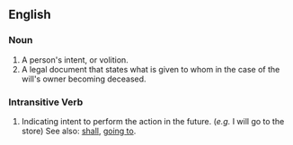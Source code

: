 ==English==

===Noun===
#A person's intent, or volition.
#A legal document that states what is given to whom in the case of the will's owner becoming deceased.

===Intransitive Verb===
#Indicating intent to perform the action in the future.  (''e.g.'' I will go to the store)  See also: [[shall]], [[going to]].
